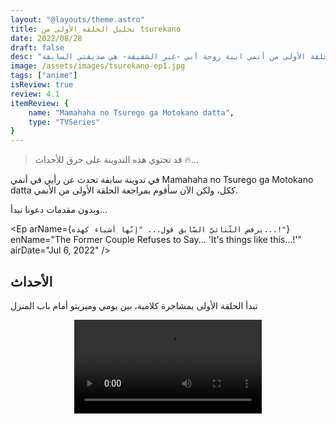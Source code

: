 ```yaml
---
layout: "@layouts/theme.astro"
title: تحليل الحلقة الأولى من tsurekano
date: 2022/08/28
draft: false
desc: "إنطباع وتحليل للحلقة الأولى من أنمي ابنة زوجة أبي -غير الشقيقة- هي صديقتي السابقة."
image: /assets/images/tsurekano-ep1.jpg
tags: ["anime"]
isReview: true
review: 4.1
itemReview: {
    name: "Mamahaha no Tsurego ga Motokano datta",
    type: "TVSeries"
}
---
```


> <p data-nosnippet>قد تحتوي هذه التدوينة على حرق للأحداث 🔥...</p>

في تدوينة سابقة تحدث عن رأيي في أنمي Mamahaha no Tsurego ga Motokano datta ككل، ولكن الآن سأقوم بمراجعة الحلقة الأولى من اﻷنمي.

وبدون مقدمات دعونا نبدأ...

<Ep arName={`يرفض الثّنائيّ السّابق قول... "إنّها أشياء كهذه...!"`} 
    enName="The Former Couple Refuses to Say... 'It's things like this...!'" 
    airDate="Jul 6, 2022" />

## الأحداث
تبدأ الحلقة الأولى بمشاجرة كلامية، بين يومي وميزيتو أمام باب المنزل

<section style="max-width: 100%; text-align: center">
<video style="max-width: 100%" controls>
    <source src="https://media.mushkhbat.com/tsurekano/tsurekano-s01e01-clip1.mp4" />
</video>
</section>